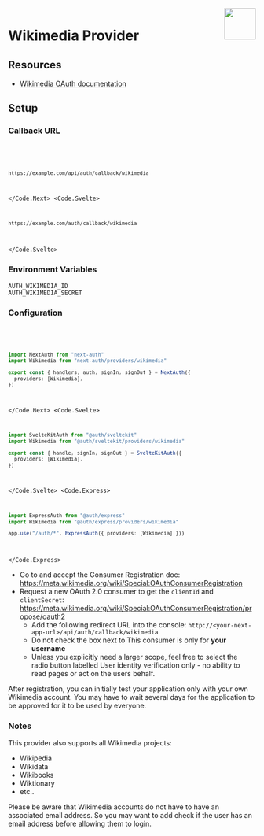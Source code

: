 
<img align="right" src="/img/providers/wikimedia.svg" height="64" width="64" />

# Wikimedia Provider

## Resources

- [Wikimedia OAuth documentation](https://www.mediawiki.org/wiki/Extension:OAuth)

## Setup

### Callback URL

<Code>
  <Code.Next>

```bash
https://example.com/api/auth/callback/wikimedia
```

  </Code.Next>
  <Code.Svelte>

```bash
https://example.com/auth/callback/wikimedia
```

  </Code.Svelte>
</Code>

### Environment Variables

```
AUTH_WIKIMEDIA_ID
AUTH_WIKIMEDIA_SECRET
```

### Configuration

<Code>
  <Code.Next>

```ts filename="/auth.ts"
import NextAuth from "next-auth"
import Wikimedia from "next-auth/providers/wikimedia"

export const { handlers, auth, signIn, signOut } = NextAuth({
  providers: [Wikimedia],
})
```

  </Code.Next>
  <Code.Svelte>

```ts filename="/src/auth.ts"
import SvelteKitAuth from "@auth/sveltekit"
import Wikimedia from "@auth/sveltekit/providers/wikimedia"

export const { handle, signIn, signOut } = SvelteKitAuth({
  providers: [Wikimedia],
})
```

  </Code.Svelte>
  <Code.Express>

```ts filename="/src/app.ts"
import ExpressAuth from "@auth/express"
import Wikimedia from "@auth/express/providers/wikimedia"

app.use("/auth/*", ExpressAuth({ providers: [Wikimedia] }))
```

  </Code.Express>
</Code>

- Go to and accept the Consumer Registration doc: https://meta.wikimedia.org/wiki/Special:OAuthConsumerRegistration
- Request a new OAuth 2.0 consumer to get the `clientId` and `clientSecret`: https://meta.wikimedia.org/wiki/Special:OAuthConsumerRegistration/propose/oauth2
  - Add the following redirect URL into the console: `http://<your-next-app-url>/api/auth/callback/wikimedia`
  - Do not check the box next to This consumer is only for **your username**
  - Unless you explicitly need a larger scope, feel free to select the radio button labelled User identity verification only - no ability to read pages or act on the users behalf.

After registration, you can initially test your application only with your own Wikimedia account.
You may have to wait several days for the application to be approved for it to be used by everyone.

### Notes

This provider also supports all Wikimedia projects:

- Wikipedia
- Wikidata
- Wikibooks
- Wiktionary
- etc..

Please be aware that Wikimedia accounts do not have to have an associated email address. So you may want to add check if the user has an email address before allowing them to login.
